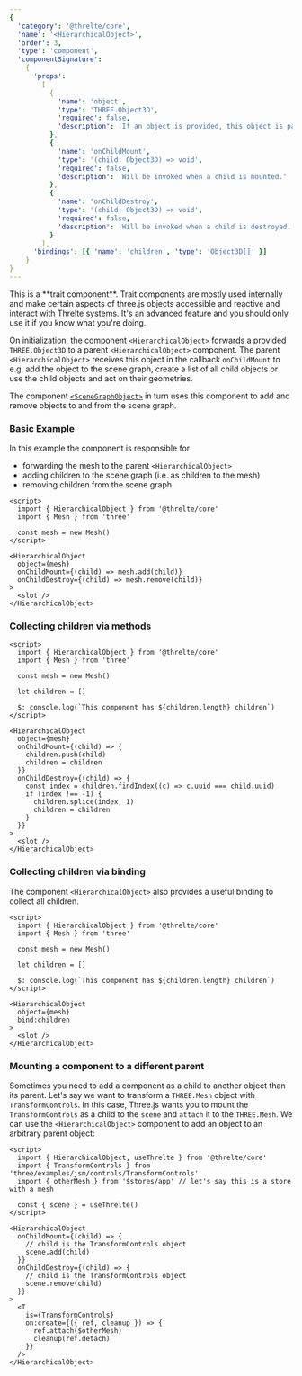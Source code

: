 ```yaml
---
{
  'category': '@threlte/core',
  'name': '<HierarchicalObject>',
  'order': 3,
  'type': 'component',
  'componentSignature':
    {
      'props':
        [
          {
            'name': 'object',
            'type': 'THREE.Object3D',
            'required': false,
            'description': 'If an object is provided, this object is passed to the upstream onChildMount and onChildDestroy methods.'
          },
          {
            'name': 'onChildMount',
            'type': '(child: Object3D) => void',
            'required': false,
            'description': 'Will be invoked when a child is mounted.'
          },
          {
            'name': 'onChildDestroy',
            'type': '(child: Object3D) => void',
            'required': false,
            'description': 'Will be invoked when a child is destroyed.'
          }
        ],
      'bindings': [{ 'name': 'children', 'type': 'Object3D[]' }]
    }
}
---
```


<Tip type="warning">
  This is a **trait component**. Trait components are mostly used internally and make certain
  aspects of three.js objects accessible and reactive and interact with Threlte systems. It's an
  advanced feature and you should only use it if you know what you're doing.
</Tip>

On initialization, the component `<HierarchicalObject>` forwards a provided `THREE.Object3D` to a parent `<HierarchicalObject>` component. The parent `<HierarchicalObject>` receives this object in the callback `onChildMount` to e.g. add the object to the scene graph, create a list of all child objects or use the child objects and act on their geometries.

The component [`<SceneGraphObject>`](/docs/reference/core/scene-graph-object) in turn uses this component to add and remove objects to and from the scene graph.

### Basic Example

In this example the component is responsible for

- forwarding the mesh to the parent `<HierarchicalObject>`
- adding children to the scene graph (i.e. as children to the mesh)
- removing children from the scene graph

```svelte
<script>
  import { HierarchicalObject } from '@threlte/core'
  import { Mesh } from 'three'

  const mesh = new Mesh()
</script>

<HierarchicalObject
  object={mesh}
  onChildMount={(child) => mesh.add(child)}
  onChildDestroy={(child) => mesh.remove(child)}
>
  <slot />
</HierarchicalObject>
```

### Collecting children via methods

```svelte
<script>
  import { HierarchicalObject } from '@threlte/core'
  import { Mesh } from 'three'

  const mesh = new Mesh()

  let children = []

  $: console.log(`This component has ${children.length} children`)
</script>

<HierarchicalObject
  object={mesh}
  onChildMount={(child) => {
    children.push(child)
    children = children
  }}
  onChildDestroy={(child) => {
    const index = children.findIndex((c) => c.uuid === child.uuid)
    if (index !== -1) {
      children.splice(index, 1)
      children = children
    }
  }}
>
  <slot />
</HierarchicalObject>
```

### Collecting children via binding

The component `<HierarchicalObject>` also provides a useful binding to collect all children.

```svelte
<script>
  import { HierarchicalObject } from '@threlte/core'
  import { Mesh } from 'three'

  const mesh = new Mesh()

  let children = []

  $: console.log(`This component has ${children.length} children`)
</script>

<HierarchicalObject
  object={mesh}
  bind:children
>
  <slot />
</HierarchicalObject>
```

### Mounting a component to a different parent

Sometimes you need to add a component as a child to another object than its parent. Let's say we want to transform a `THREE.Mesh` object with `TransformControls`. In this case, Three.js wants you to mount the `TransformControls` as a child to the `scene` and `attach` it to the `THREE.Mesh`. We can use the `<HierarchicalObject>` component to add an object to an arbitrary parent object:

```svelte
<script>
  import { HierarchicalObject, useThrelte } from '@threlte/core'
  import { TransformControls } from 'three/examples/jsm/controls/TransformControls'
  import { otherMesh } from '$stores/app' // let's say this is a store with a mesh

  const { scene } = useThrelte()
</script>

<HierarchicalObject
  onChildMount={(child) => {
    // child is the TransformControls object
    scene.add(child)
  }}
  onChildDestroy={(child) => {
    // child is the TransformControls object
    scene.remove(child)
  }}
>
  <T
    is={TransformControls}
    on:create={({ ref, cleanup }) => {
      ref.attach($otherMesh)
      cleanup(ref.detach)
    }}
  />
</HierarchicalObject>
```
